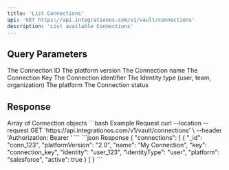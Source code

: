 ```yaml
---
title: 'List Connections'
api: 'GET https://api.integrationos.com/v1/vault/connections'
description: 'List available Connections'
---
```


## Query Parameters

<ParamField query="_id" type="string">
  The Connection ID
</ParamField>

<ParamField query="platformVersion" type="string">
  The platform version
</ParamField>

<ParamField query="name" type="string">
  The Connection name
</ParamField>

<ParamField query="key" type="string">
  The Connection Key
</ParamField>

<ParamField query="identity" type="string">
  The Connection identifier
</ParamField>

<ParamField query="identityType" type="string">
  The Identity type (user, team, organization)
</ParamField>

<ParamField query="platform" type="string">
  The platform
</ParamField>

<ParamField query="active" type="boolean">
  The Connection status
</ParamField>

## Response

<ResponseField name="connections" type="Connection[]">
  Array of Connection objects
</ResponseField>

<RequestExample>
```bash Example Request
curl --location --request GET 'https://api.integrationos.com/v1/vault/connections' \
--header 'Authorization: Bearer <token>'
```
</RequestExample>

<ResponseExample>
```json Response
{
  "connections": [
    {
      "_id": "conn_123",
      "platformVersion": "2.0",
      "name": "My Connection",
      "key": "connection_key",
      "identity": "user_123",
      "identityType": "user",
      "platform": "salesforce",
      "active": true
    }
  ]
}
```
</ResponseExample>
